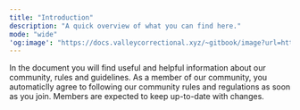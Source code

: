```yaml
---
title: "Introduction"
description: "A quick overview of what you can find here."
mode: "wide"
'og:image': "https://docs.valleycorrectional.xyz/~gitbook/image?url=https%3A%2F%2F3091907777-files.gitbook.io%2F%7E%2Ffiles%2Fv0%2Fb%2Fgitbook-x-prod.appspot.com%2Fo%2Fspaces%252FTYdSvIEnZwD2Wh3U26N2%252Fuploads%252FKovOjGbQCvej3ZRZTVsH%252Fimage_2025-09-20_171827378.png%3Falt%3Dmedia%26token%3D7149f101-56b3-40d9-8381-b022b22fe938&width=1248&dpr=1&quality=100&sign=7f5420d6&sv=2"
---
```


In the document you will find useful and helpful information about our community, rules and guidelines. As a member of our community, you automaticlly agree to following our community rules and regulations as soon as you join. Members are expected to keep up-to-date with changes.